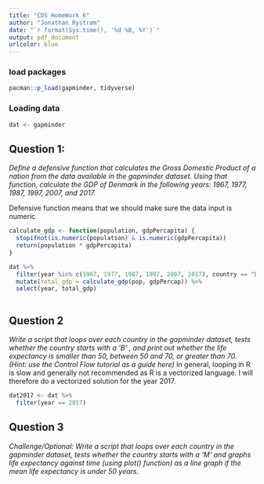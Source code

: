 ```yaml
---
title: "CDS HomeWork 6"
author: "Jonathan Rystrøm"
date: "`r format(Sys.time(), '%d %B, %Y')`"
output: pdf_document
urlcolor: blue
---
```


### load packages
```r
pacman::p_load(gapminder, tidyverse)
```

### Loading data
```r
dat <- gapminder
```

## Question 1: 
*Define a defensive function that calculates the Gross Domestic Product of a nation from the data available in the gapminder dataset. Using that function, calculate the GDP of Denmark in the following years: 1967, 1977, 1987, 1997, 2007, and 2017.*

Defensive function means that we should make sure the data input is numeric
```r
calculate_gdp <- function(population, gdpPercapita) {
  stopifnot(is.numeric(population) & is.numeric(gdpPercapita))
  return(population * gdpPercapita)
}

dat %>% 
  filter(year %in% c(1967, 1977, 1987, 1997, 2007, 2017), country == "Denmark") %>% 
  mutate(total_gdp = calculate_gdp(pop, gdpPercap)) %>% 
  select(year, total_gdp)
  
```

## Question 2
*Write a script that loops over each country in the gapminder dataset, tests whether the country starts with a ‘B’ , and print out whether the life expectancy is smaller than 50, between 50 and 70, or greater than 70. (Hint: use the Control Flow tutorial as a guide here)*
In general, looping in R is slow and generally not recommended as R is a vectorized language. I will therefore do a vectorized solution for the year 2017. 
```r
dat2017 <- dat %>% 
  filter(year == 2017)

```


## Question 3
*Challenge/Optional: Write a script that loops over each country in the gapminder dataset, tests whether the country starts with a ‘M’ and graphs life expectancy against time (using plot() function) as a line graph if the mean life expectancy is under 50 years.*